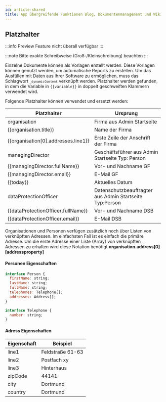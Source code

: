 ---
id: article-shared
title: App übergreifende Funktionen Blog, Dokumentenmanagement und Wiki
---

## Platzhalter

:::info Preview Feature nicht überall verfügbar
:::

:::note Bitte exakte Schreibweise (Groß-/Kleinschreibung) beachten
:::

Einzelne Dokumente können als Vorlagen erstellt werden. Diese Vorlagen können genutzt werden, um automatische Reports zu erstellen.
Um das Ausfüllen mit Daten aus Ihrer Software zu ermöglichen, muss das Schlagwort <code>`_dynamicContent`</code> verknüpft werden. Platzhalter werden gefunden, in dem die Variable in <code>{{variable}}</code> in doppelt geschweiften Klammern verwendet wird.

Folgende Platzhalter können verwendet und ersetzt werden:

| Platzhalter                         | Ursprung                                                |
| ----------------------------------- | ------------------------------------------------------- |
| organisation                        | Firma aus Admin Startseite                              |
| {{organisation.title}}              | Name der Firma                                          |
| {{organisation[0].addresses.line1}} | Erste Zeile der Anschrift der Firma                     |
| managingDirector                    | Geschäftsführer aus Admin Startseite Typ: Person        |
| {{managingDirector.fullName}}       | Vor- und Nachname GF                                    |
| {{managingDirector.email}}          | E-Mail GF                                               |
| {{today}}                           | Aktuelles Datum                                         |
| dataProtectionOfficer               | Datenschutzbeauftragter aus Admin Startseite Typ:Person |
| {{dataProtectionOfficer.fullName}}  | Vor- und Nachname DSB                                   |
| {{dataProtectionOfficer.email}}     | E-Mail DSB                                              |

Organisationen und Personen verfügen zusätzlich noch über Listen von verknüpften Adressen. Im einfachsten Fall ist es einfach die primäre Adresse.
Um die erste Adresse einer Liste (Array) von verknüpften Adressen zu erhalten wird diese Notation benötigt **organisation.address[0][addressproperty]**

#### Personen Eigenschaften

```jsx
interface Person {
  firstName: string;
  lastName: string;
  fullName: string;
  telephones: Telephone[];
  addresses: Address[];
}
```

```jsx
interface Telephone {
  number: string;
}
```

#### Adress Eigenschaften

| Eigenschaft | Beispiel         |
| ----------- | ---------------- |
| line1       | Feldstraße 61-63 |
| line2       | Postfach xy      |
| line3       | Hinterhaus       |
| zipCode     | 44141            |
| city        | Dortmund         |
| country     | Dortmund         |
